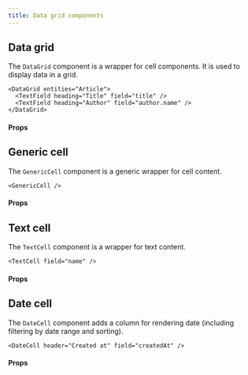 ```yaml
---
title: Data grid components
---
```



## Data grid

The `DataGrid` component is a wrapper for cell components. It is used to display data in a grid.

```tsx
<DataGrid entities="Article">
  <TextField heading="Title" field="title" />
  <TextField heading="Author" field="author.name" />
</DataGrid>
```

#### Props

<PropsTable>
  <SharedProps.entities required />
</PropsTable>

## Generic cell

The `GenericCell` component is a generic wrapper for cell content.

```tsx
<GenericCell />
```

#### Props

<PropsTable>
  <SharedProps.header />
  <SharedProps.shrunk />
  <SharedProps.canBeHidden />
</PropsTable>

## Text cell

The `TextCell` component is a wrapper for text content.

```tsx
<TextCell field="name" />
```

#### Props

<PropsTable>
  <SharedProps.field required description="The name of the column in Contember schema where data is stored." />
  <SharedProps.header />
  <SharedProps.shrunk />
  <SharedProps.canBeHidden />
  <SharedProps.disableOrder />
  <SharedProps.headerJustification />
  <SharedProps.initialOrder />
</PropsTable>

## Date cell

The `DateCell` component adds a column for rendering date (including filtering by date range and sorting).


```tsx
<DateCell header="Created at" field="createdAt" />
```

#### Props

<PropsTable>
  <SharedProps.field required description="The name of the column in Contember schema where data is stored." />
  <SharedProps.header />
  <SharedProps.shrunk />
  <SharedProps.canBeHidden />
  <SharedProps.disableOrder />
  <SharedProps.headerJustification />
  <SharedProps.initialOrder />
</PropsTable>
